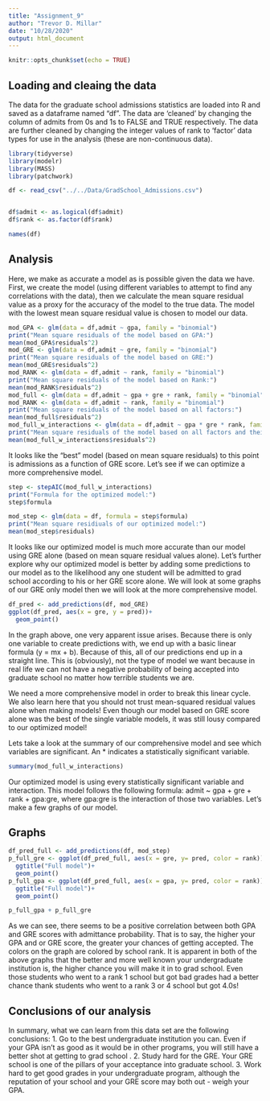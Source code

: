 ```yaml
---
title: "Assignment_9"
author: "Trevor D. Millar"
date: "10/28/2020"
output: html_document
---
```


```r
knitr::opts_chunk$set(echo = TRUE)
```

## Loading and cleaing the data
The data for the graduate school admissions statistics are loaded into R and saved as a dataframe named "df". The data are 'cleaned' by changing the column of admits from 0s and 1s to FALSE and TRUE respectively. The data are further cleaned by changing the integer values of rank to 'factor' data types for use in the analysis (these are non-continuous data). 


```r
library(tidyverse)
library(modelr)
library(MASS)
library(patchwork)

df <- read_csv("../../Data/GradSchool_Admissions.csv")


df$admit <- as.logical(df$admit)
df$rank <- as.factor(df$rank)

names(df)


```

## Analysis

Here, we make as accurate a model as is possible given the data we have. First, we create the model (using different variables to attempt to find any correlations with the data), then we calculate the mean square residual value as a proxy for the accuracy of the model to the true data. The model with the lowest mean square residual value is chosen to model our data. 



```r
mod_GPA <- glm(data = df,admit ~ gpa, family = "binomial")
print("Mean square residuals of the model based on GPA:")
mean(mod_GPA$residuals^2)
mod_GRE <- glm(data = df,admit ~ gre, family = "binomial")
print("Mean square residuals of the model based on GRE:")
mean(mod_GRE$residuals^2)
mod_RANK <- glm(data = df,admit ~ rank, family = "binomial")
print("Mean square residuals of the model based on Rank:")
mean(mod_RANK$residuals^2)
mod_full <- glm(data = df,admit ~ gpa + gre + rank, family = "binomial")
mod_RANK <- glm(data = df,admit ~ rank, family = "binomial")
print("Mean square residuals of the model based on all factors:")
mean(mod_full$residuals^2)
mod_full_w_interactions <- glm(data = df,admit ~ gpa * gre * rank, family = "binomial")
print("Mean square residuals of the model based on all factors and their interactions:")
mean(mod_full_w_interactions$residuals^2)

```
It looks like the "best" model (based on mean square residuals) to this point is admissions as a function of GRE score. Let's see if we can optimize a more comprehensive model.

```r
step <- stepAIC(mod_full_w_interactions)
print("Formula for the optimized model:")
step$formula

mod_step <- glm(data = df, formula = step$formula)
print("Mean square residiuals of our optimized model:")
mean(mod_step$residuals)


```


It looks like our optimized model is much more accurate than our model using GRE alone (based on mean square residual values alone). Let's further explore why our optimized model is better by adding some predictions to our model as to the likelihood any one student will be admitted to grad school according to his or her GRE score alone.  We will look at some graphs of our GRE only model then we will look at the more comprehensive model. 

```r
df_pred <- add_predictions(df, mod_GRE)
ggplot(df_pred, aes(x = gre, y = pred))+
  geom_point()

```
 
In the graph above, one very apparent issue arises. Because there is only one variable to create predictions with, we end up with a basic linear formula (y = mx + b). Because of this, all of our predictions end up in a straight line. This is (obviously), not the type of model we want because in real life we can not have a negative probability of being accepted into graduate school no matter how terrible students we are. 
 
We need a more comprehensive model in order to break this linear cycle. We also learn here that you should not trust mean-squared residual values alone when making models! Even though our model based on GRE score alone was the best of the single variable models, it was still lousy compared to our optimized model!

Lets take a look at the summary of our comprehensive model and see which variables are significant. An * indicates a statistically significant variable. 


```r
summary(mod_full_w_interactions)
```


Our optimized model is using every statistically significant variable and interaction. This model follows the following formula: admit ~ gpa + gre + rank + gpa:gre, where gpa:gre is the interaction of those two variables. Let's make a few graphs of our model. 

## Graphs

```r
df_pred_full <- add_predictions(df, mod_step)
p_full_gre <- ggplot(df_pred_full, aes(x = gre, y= pred, color = rank))+
  ggtitle("Full model")+
  geom_point()
p_full_gpa <- ggplot(df_pred_full, aes(x = gpa, y= pred, color = rank))+
  ggtitle("Full model")+
  geom_point()

p_full_gpa + p_full_gre 

```


As we can see, there seems to be a positive correlation between both GPA and GRE scores with admittance probability. That is to say, the higher your GPA and or GRE score, the greater your chances of getting accepted. The colors on the graph are colored by school rank. It is apparent in both of the above graphs that the better and more well known your undergraduate institution is, the higher chance you will make it in to grad school. Even those students who went to a rank 1 school but got bad grades had a better chance thank students who went to a rank 3 or 4 school but got 4.0s!

## Conclusions of our analysis

In summary, what we can learn from this data set are the following conclusions:
1. Go to the best undergraduate institution you can. Even if your GPA isn't as good as it would be in other programs, you will still have a better shot at getting to grad school .
2. Study hard for the GRE. Your GRE school is one of the pillars of your acceptance into graduate school. 
3. Work hard to get good grades in your undergraduate program, although the reputation of your school and your GRE score may both out - weigh your GPA. 